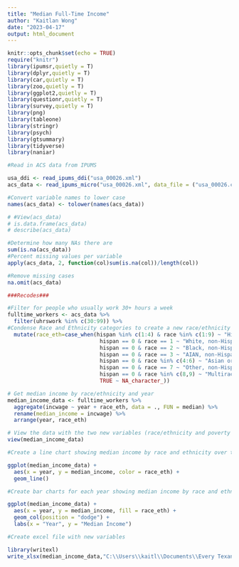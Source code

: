 ---
title: "Median Full-Time Income"
author: "Kaitlan Wong"
date: "2023-04-17"
output: html_document
---

```{r setup, include=FALSE}
knitr::opts_chunk$set(echo = TRUE)
require("knitr")
library(ipumsr,quietly = T)
library(dplyr,quietly = T)
library(car,quietly = T)
library(zoo,quietly = T)
library(ggplot2,quietly = T)
library(questionr,quietly = T)
library(survey,quietly = T)
library(png)
library(tableone)
library(stringr)
library(psych)
library(gtsummary)
library(tidyverse)
library(naniar)


```

```{r}
#Read in ACS data from IPUMS

usa_ddi <- read_ipums_ddi("usa_00026.xml")
acs_data <- read_ipums_micro("usa_00026.xml", data_file = ("usa_00026.csv.gz"), verbose = FALSE)

#Convert variable names to lower case
names(acs_data) <- tolower(names(acs_data))

# #View(acs_data)
# is.data.frame(acs_data)
# describe(acs_data)

```


```{r}

#Determine how many NAs there are 
sum(is.na(acs_data))
#Percent missing values per variable
apply(acs_data, 2, function(col)sum(is.na(col))/length(col))

#Remove missing cases 
na.omit(acs_data)

```


```{r}
###Recodes###

#Filter for people who usually work 30+ hours a week
fulltime_workers <- acs_data %>% 
  filter(uhrswork %in% c(30:99)) %>% 
#Condense Race and Ethnicity categories to create a new race/ethnicity variable
  mutate(race_eth=case_when(hispan %in% c(1:4) & race %in% c(1:9) ~ "Hispanic",
                             hispan == 0 & race == 1 ~ "White, non-Hispanic", 
                             hispan == 0 & race == 2 ~ "Black, non-Hispanic",
                             hispan == 0 & race == 3 ~ "AIAN, non-Hispanic",
                             hispan == 0 & race %in% c(4:6) ~ "Asian or Pacific Islander, non-Hispanic",
                             hispan == 0 & race == 7 ~ "Other, non-Hispanic",
                             hispan == 0 & race %in% c(8,9) ~ "Multiracial, non-Hispanic",
                             TRUE ~ NA_character_))

# Get median income by race/ethnicity and year
median_income_data <- fulltime_workers %>%
  aggregate(incwage ~ year + race_eth, data = ., FUN = median) %>%
  rename(median_income = incwage) %>%
  arrange(year, race_eth)

# View the data with the two new variables (race/ethnicity and poverty level)
view(median_income_data)
```


```{r}
#Create a line chart showing median income by race and ethnicity over time

ggplot(median_income_data) +
  aes(x = year, y = median_income, color = race_eth) +
  geom_line()

```

```{r}
#Create bar charts for each year showing median income by race and ethnicity

ggplot(median_income_data) + 
  aes(x = year, y = median_income, fill = race_eth) +
  geom_col(position = "dodge") +
  labs(x = "Year", y = "Median Income")

```


```{r}
#Create excel file with new variables 

library(writexl)
write_xlsx(median_income_data,"C:\\Users\\kaitl\\Documents\\Every Texan\\R\\TX Median Full Time Income ACS\\Median_Full-Time_Income.xlsx")

```


